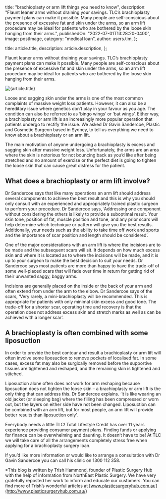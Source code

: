 
  title: "brachioplasty or arm lift things you need to know",
  description:
    "Flaunt leaner arms without draining your savings. TLC’s brachioplasty payment plans can make it possible. Many people are self-conscious about the presence of excessive fat and skin under the arms, so an arm lift procedure may be ideal for patients who are bothered by the loose skin hanging from their arms.",
  publishedOn: "2022-07-01T13:28:20-0400",
  image: postImage,
  category: "medical loan",
  author: users.tim,
};

  title: article.title,
  description: article.description,
};


Flaunt leaner arms without draining your savings. TLC’s brachioplasty payment plans can make it possible. Many people are self-conscious about the presence of excessive fat and skin under the arms, so an arm lift procedure may be ideal for patients who are bothered by the loose skin hanging from their arms.

<Image src={postImage} alt={article.title} />

Loose and sagging skin under the arms is one of the most common complaints of massive
weight loss patients. However, it can also be a hereditary issue where genetics don’t
play in your favour as you age. The condition can also be referred to as ‘bingo wings’
or ‘bat wings’. Either way, a brachioplasty or arm lift is an increasingly more popular
operation that patients undergo to rectify the issue. We asked Dr Gavin Sandercoe,
Plastic and Cosmetic Surgeon based in Sydney, to tell us everything we need to know
about a brachioplasty or an arm lift.

The main motivation of anyone undergoing a brachioplasty is excess and sagging skin after massive weight loss. Unfortunately, the arms are an area where the skin is notorious for not bouncing back as you’d like after being stretched and no amount of exercise or the perfect diet is going to tighten the loose skin that can cause great distress for the patient.

## What does a brachioplasty or arm lift involve?

Dr Sandercoe says that like many operations an arm lift should address several components to achieve the best result and this is why you should only consult with an experienced and appropriately trained plastic surgeon to perform your procedure. Dr Sandercoe says, ‘Addressing one component without considering the others is likely to provide a suboptimal result. Your skin tone, position of fat, muscle position and tone, and any prior scars will help determine which technique or pattern will give you the best results. Additionally, your needs such as the ability to take time off work and sports and the importance of scar position and length should be considered’.

One of the major considerations with an arm lift is where the incisions are to be made and the subsequent scars will sit. It depends on how much excess skin and where it is located as to where the incisions will be made, and it is up to your surgeon to make the best decision to suit your needs. Dr Sandercoe says most patients are more than happy to have the trade-off of some well-placed scars that will fade over time in return for getting rid of their unwanted saggy, baggy arms.

Incisions are generally placed on the inside or the back of your arm and often extend from under the arm to the elbow. Dr Sandercoe says of the scars, ‘Very rarely, a mini-brachioplasty will be recommended. This is appropriate for patients with only minimal skin excess and good tone. The trade-off for a shorter scar, operating time and recovery is that the operation does not address excess skin and stretch marks as well as can be achieved with a longer scar’.

## A brachioplasty is often combined with some liposuction

In order to provide the best contour and result a brachioplasty or arm lift will often involve some liposuction to remove pockets of localised fat. In some cases, excess fat may also be surgically removed before the supportive tissues are tightened and reshaped, and the remaining skin is tightened and stitched.

Liposuction alone often does not work for arm reshaping because liposuction does not tighten the loose skin – a brachioplasty or arm lift is the only thing that can address this. Dr Sandercoe explains. ‘It is like wearing an old jacket (or sleeping bag) where the filling has been compressed or worn out, but the layers on either side have not been changed. Liposuction can be combined with an arm lift, but for most people, an arm lift will provide better results than liposuction only’.

Everybody needs a little TLC! Total Lifestyle Credit has over 11 years experience providing consumer payment plans. Finding funds or applying for finance can be overwhelming and daunting. It doesn’t have to be! At TLC we will take care of all the arrangements completely stress free when applying for a brachioplasty surgery loan.

If you’d like more information or would like to arrange a consultation with Dr Gavin Sandercoe you can call his clinic on 1300 112 358.

\*This blog is written by Trish Hammond, founder of Plastic Surgery Hub with the help of information from NorthEast Plastic Surgery. We have very gratefully reposted her work to inform and educate our customers. You can find more of Trish’s wonderful articles at [www.plasticsurgeryhub.com.au](http://www.plasticsurgeryhub.com.au/)
